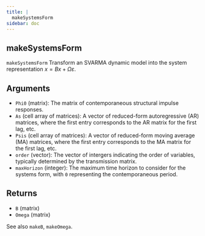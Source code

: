 ```yaml
--- 
title: | 
  makeSystemsForm
sidebar: doc
---
```


::: {.doc-box}
::: {.callout-warning appearance="simple" icon="false" collapse="true"}    
# makeSystemsForm


`makeSystemsForm` Transform an SVARMA dynamic model into the system representation $x = Bx + \Omega\varepsilon$.

## Arguments
- `Phi0` (matrix): The matrix of contemporaneous structural impulse responses.
- `As` (cell array of matrices): A vector of reduced-form autoregressive (AR)
matrices, where the first entry corresponds to the AR matrix for the first lag, etc.
- `Psis` (cell array of matrices): A vector of reduced-form moving average (MA)
matrices, where the first entry corresponds to the MA matrix for the first lag, etc.
- `order` (vector): The vector of intergers indicating the order of
variables, typically determined by the transmission matrix.
- `maxHorizon` (integer): The maximum time horizon to consider for the systems form,
with `0` representing the contemporaneous period.

## Returns
- `B` (matrix)
- `Omega` (matrix)

See also `makeB`, `makeOmega`.
:::
:::


    